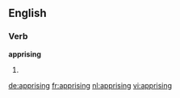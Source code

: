 ==English==

===Verb===
'''apprising'''

# {{present participle of|apprise}}

[[de:apprising]]
[[fr:apprising]]
[[nl:apprising]]
[[vi:apprising]]